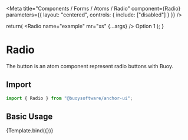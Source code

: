 

<Meta
  title="Components / Forms / Atoms / Radio"
  component={Radio}
  parameters={{
    layout: "centered",
    controls: {
      include: ["disabled"]
    }
  }}
/>

  return(
    <Flex as="label" alignItems="center">
      <Radio name="example" mr="xs" {...args} />
      Option 1
    </Flex>
  );
}

# Radio

The button is an atom component represent radio buttons with Buoy.

## Import

```javascript
import { Radio } from "@buoysoftware/anchor-ui";
```

## Basic Usage

<Canvas>
 <Story args={{ disabled: false }} name="Radio">
  {Template.bind({})}
 </Story>
</Canvas>
